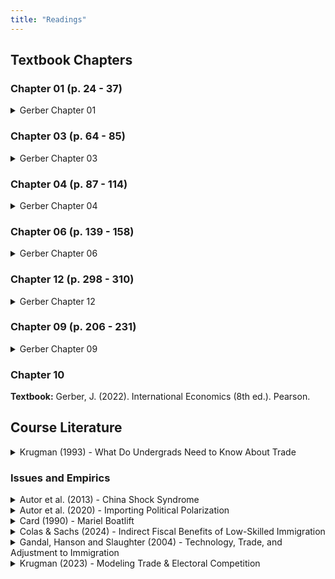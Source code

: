 ```yaml
---
title: "Readings" 
---
```


## Textbook Chapters

### Chapter 01 (p. 24 - 37)

```{=html}
<details>
  <summary>Gerber Chapter 01 </summary>
  <a class="btn btn-primary btn-lg cv-download" href="Gerber-Textbook/Gerber-Ch01.pdf" target="_blank">
    <i class="fa-solid fa-file-arrow-down"></i>&ensp;Download
  </a>
  <div class="embed-container">
    <iframe src="Gerber-Textbook/Gerber-Ch01.pdf" style="border: 0.5px" height="1000" width="800"></iframe>
  </div>
</details>
```

### Chapter 03 (p. 64 - 85)

```{=html}
<details>
  <summary>Gerber Chapter 03 </summary>
  <a class="btn btn-primary btn-lg cv-download" href="Gerber-Textbook/Gerber-Ch03.pdf" target="_blank">
    <i class="fa-solid fa-file-arrow-down"></i>&ensp;Download
  </a>
  <div class="embed-container">
    <iframe src="Gerber-Textbook/Gerber-Ch03.pdf" style="border: 0.5px" height="1000" width="800"></iframe>
  </div>
</details>
```

### Chapter 04 (p. 87 - 114)

```{=html}
<details>
  <summary>Gerber Chapter 04 </summary>
  <a class="btn btn-primary btn-lg cv-download" href="Gerber-Textbook/Gerber-Ch04.pdf" target="_blank">
    <i class="fa-solid fa-file-arrow-down"></i>&ensp;Download
  </a>
  <div class="embed-container">
    <iframe src="Gerber-Textbook/Gerber-Ch04.pdf" style="border: 0.5px" height="1000" width="800"></iframe>
  </div>
</details>
```

### Chapter 06 (p. 139 - 158)

```{=html}
<details>
  <summary>Gerber Chapter 06 </summary>
  <a class="btn btn-primary btn-lg cv-download" href="Gerber-Textbook/Gerber-Ch06.pdf" target="_blank">
    <i class="fa-solid fa-file-arrow-down"></i>&ensp;Download
  </a>
  <div class="embed-container">
    <iframe src="Gerber-Textbook/Gerber-Ch06.pdf" style="border: 0.5px" height="1000" width="800"></iframe>
  </div>
</details>
```

### Chapter 12 (p. 298 - 310)

```{=html}
<details>
  <summary>Gerber Chapter 12 </summary>
  <a class="btn btn-primary btn-lg cv-download" href="Gerber-Textbook/Gerber-Ch12.pdf" target="_blank">
    <i class="fa-solid fa-file-arrow-down"></i>&ensp;Download
  </a>
  <div class="embed-container">
    <iframe src="Gerber-Textbook/Gerber-Ch12.pdf" style="border: 0.5px" height="1000" width="800"></iframe>
  </div>
</details>
```

### Chapter 09 (p. 206 - 231)

```{=html}
<details>
  <summary>Gerber Chapter 09 </summary>
  <a class="btn btn-primary btn-lg cv-download" href="Gerber-Textbook/Gerber-Ch09.pdf" target="_blank">
    <i class="fa-solid fa-file-arrow-down"></i>&ensp;Download
  </a>
  <div class="embed-container">
    <iframe src="Gerber-Textbook/Gerber-Ch09.pdf" style="border: 0.5px" height="1000" width="800"></iframe>
  </div>
</details>
```

### Chapter 10 

**Textbook:** 
Gerber, J. (2022). International Economics (8th ed.). Pearson. 

## Course Literature

```{=html}
<details>
  <summary>Krugman (1993) - What Do Undergrads Need to Know About Trade </summary>
  <a class="btn btn-primary btn-lg cv-download" href="Articles/1993-Krugman-WhatDoUndergradsNeedToKnowAboutTrade-AEA.pdf" target="_blank">
    <i class="fa-solid fa-file-arrow-down"></i>&ensp;Download
  </a>
  <div class="embed-container">
    <iframe src="Articles/1993-Krugman-WhatDoUndergradsNeedToKnowAboutTrade-AEA.pdf" style="border: 0.5px" height="1000" width="800"></iframe>
  </div>
</details>
```

### Issues and Empirics

```{=html}
<details>
  <summary>Autor et al. (2013) - China Shock Syndrome </summary>
  <a class="btn btn-primary btn-lg cv-download" href="Articles/2013-Autor-et-al-China-Syndrome-AER.pdf" target="_blank">
    <i class="fa-solid fa-file-arrow-down"></i>&ensp;Download
  </a>
  <div class="embed-container">
    <iframe src="Articles/2013-Autor-et-al-China-Syndrome-AER.pdf" style="border: 0.5px" height="1000" width="800"></iframe>
  </div>
</details>
```

```{=html}
<details>
  <summary>Autor et al. (2020) - Importing Political Polarization </summary>
  <a class="btn btn-primary btn-lg cv-download" href="Articles/2020-Autor-et-al-Importing-Political-Polarization-AER.pdf" target="_blank">
    <i class="fa-solid fa-file-arrow-down"></i>&ensp;Download
  </a>
  <div class="embed-container">
    <iframe src="Articles/2020-Autor-et-al-Importing-Political-Polarization-AER.pdf" style="border: 0.5px" height="1000" width="800"></iframe>
  </div>
</details>
```

```{=html}
<details>
  <summary>Card (1990) - Mariel Boatlift </summary>
  <a class="btn btn-primary btn-lg cv-download" href="Articles/1990-Card-Impact-of-the-Mariel-Boatlift-on-Miami-Labor-Market-ILRR.pdf" target="_blank">
    <i class="fa-solid fa-file-arrow-down"></i>&ensp;Download
  </a>
  <div class="embed-container">
    <iframe src="Articles/1990-Card-Impact-of-the-Mariel-Boatlift-on-Miami-Labor-Market-ILRR.pdf" style="border: 0.5px" height="1000" width="800"></iframe>
  </div>
</details>
```

```{=html}
<details>
  <summary>Colas & Sachs (2024) - Indirect Fiscal Benefits of Low-Skilled Immigration </summary>
  <a class="btn btn-primary btn-lg cv-download" href="Articles/2024-Colas-&-Sachs-Indirect-Fiscal-Benefits-of-Low-Skilled-Immigration-AEJ.pdf" target="_blank">
    <i class="fa-solid fa-file-arrow-down"></i>&ensp;Download
  </a>
  <div class="embed-container">
    <iframe src="Articles/2024-Colas-&-Sachs-Indirect-Fiscal-Benefits-of-Low-Skilled-Immigration-AEJ.pdf" style="border: 0.5px" height="1000" width="800"></iframe>
  </div>
</details>
```

```{=html}
<details>
  <summary>Gandal, Hanson and Slaughter (2004) - Technology, Trade, and Adjustment to Immigration </summary>
  <a class="btn btn-primary btn-lg cv-download" href="Articles/2004-Gandal-et-al-Technology-Trade-&-Adjustment-to-Immigration-EER.pdf" target="_blank">
    <i class="fa-solid fa-file-arrow-down"></i>&ensp;Download
  </a>
  <div class="embed-container">
    <iframe src="Articles/2004-Gandal-et-al-Technology-Trade-&-Adjustment-to-Immigration-EER.pdf" style="border: 0.5px" height="1000" width="800"></iframe>
  </div>
</details>
```

```{=html}
<details>
  <summary>Krugman (2023) - Modeling Trade & Electoral Competition</summary>
  <a class="btn btn-primary btn-lg cv-download" href="Krugman-Textbook/Political-Theory.pdf" target="_blank">
    <i class="fa-solid fa-file-arrow-down"></i>&ensp;Download
  </a>
  <div class="embed-container">
    <iframe src="Krugman-Textbook/Political-Theory.pdf" style="border: 0.5px" height="1000" width="800"></iframe>
  </div>
</details>
```